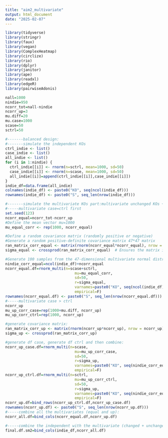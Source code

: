 ```yaml
---
title: "aim2_multivariate"
output: html_document
date: "2025-02-07"
---
```


```r
library(tidyverse)
library(stringr)
library(faux)
library(vegan)
library(ComplexHeatmap)
library(circlize)
library(rio)
library(dplyr)
library(janitor)
library(ape)
library(readxl)
library(edgeR)
library(pairwiseAdonis)

nall=1000
nindie=950
ncorr_tot=nall-nindie
ncorr_up=3
mu.diff=20
mu.case=1000
scase=50
sctrl=50

#-------balanced design:
#-------simulate the independent KOs
ctrl_indie <- list()
case_indie <- list()
all_indie <- list()
for (i in 1:nindie) {
  ctrl_indie[[i]] <- rnorm(n=sctrl, mean=1000, sd=50)
  case_indie[[i]] <- rnorm(n=scase, mean=1000, sd=50)
  all_indie[[i]]=append(ctrl_indie[[i]],case_indie[[i]])
}
indie_df=data.frame(all_indie)
colnames(indie_df) <- paste0("KO", seq(ncol(indie_df)))
rownames(indie_df) <- paste0("S", seq_len(nrow(indie_df)))

#-------simulate the multivariate KOs part:multivariate unchanged KOs + multivariate KO up in case
#-----multivariate case=ctrl first
set.seed(123)
ncorr_equal=ncorr_tot-ncorr_up
#Define the mean vector mu=1000
mu_equal_corr <- rep(1000, ncorr_equal) 

#Define a random covariance matrix (randomly positive or negative)
#Generate a random positive-definite covariance matrix 47*47 matrix
ran_matrix_corr_equal <- matrix(rnorm(ncorr_equal*ncorr_equal), nrow = ncorr_equal)
sigma_equal <- crossprod(ran_matrix_corr_equal)  # Ensures the matrix is symmetric and positive-definite

#Generate 100 samples from the 47-dimensional multivariate normal distribution
nindie_corr_equal=ncol(indie_df)+ncorr_equal
ncorr_equal.df=rnorm_multi(n=scase+sctrl,
                               mu=mu_equal_corr,
                               sd=50,
                               r=sigma_equal,
                               varnames=paste0("KO", seq(ncol(indie_df)+1,nindie_corr_equal)),
                               empirical=F)
rownames(ncorr_equal.df) <- paste0("S", seq_len(nrow(ncorr_equal.df)))
#-----multivariate case > ctrl
ncorr_up
mu_up_corr_case=rep(1000+mu.diff, ncorr_up) 
mu_up_corr_ctrl=rep(1000, ncorr_up) 

#generate covariance matrix:
ran_matrix_corr_up <- matrix(rnorm(ncorr_up*ncorr_up), nrow = ncorr_up) #can I use the same for both case and ctrl
sigma_up <- crossprod(ran_matrix_corr_up)

#generate df case, generate df ctrl and then combine:
ncorr_up_case.df=rnorm_multi(n=scase,
                               mu=mu_up_corr_case,
                               sd=50,
                               r=sigma_up,
                               varnames=paste0("KO", seq(nindie_corr_equal+1,nall)),
                               empirical=F)
ncorr_up_ctrl.df=rnorm_multi(n=sctrl,
                               mu=mu_up_corr_ctrl,
                               sd=50,
                               r=sigma_up,
                               varnames=paste0("KO", seq(nindie_corr_equal+1,nall)),
                               empirical=F)
ncorr_up.df=bind_rows(ncorr_up_ctrl.df,ncorr_up_case.df)
rownames(ncorr_up.df) <- paste0("S", seq_len(nrow(ncorr_up.df)))
#-----combine all the multivariates (equal and up):
ncorr_all.df=bind_cols(ncorr_equal.df,ncorr_up.df)

#-----combine the independent with the multivariate (changed + unchanged) KOs:
final.df.sm2=bind_cols(indie_df,ncorr_all.df)

```

